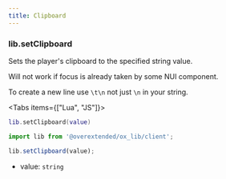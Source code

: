 ```yaml
---
title: Clipboard
---
```



### lib.setClipboard

Sets the player's clipboard to the specified string value.

<Callout>

Will not work if focus is already taken by some NUI component.

</Callout>

<Callout>

To create a new line use `\t\n` not just `\n` in your string.

</Callout>

<Tabs items={["Lua", "JS"]}>
<Tab>

```lua
lib.setClipboard(value)
```

</Tab>
<Tab>

```ts
import lib from '@overextended/ox_lib/client';

lib.setClipboard(value);
```

</Tab>
</Tabs>

- value: `string`
